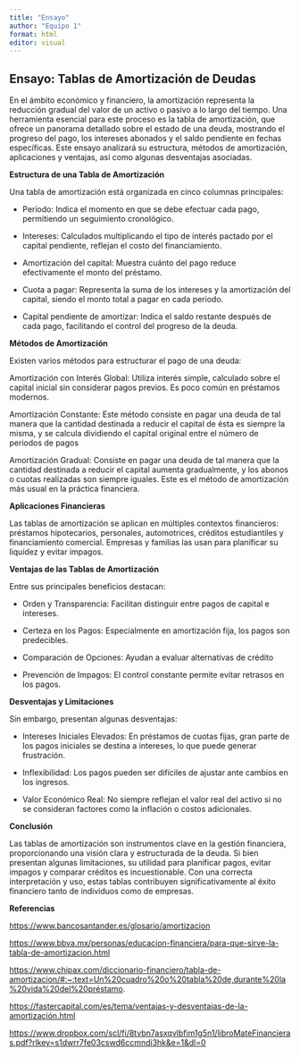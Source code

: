 ```yaml
---
title: "Ensayo"
author: "Equipo 1"
format: html
editor: visual
---
```


## Ensayo: Tablas de Amortización de Deudas

En el ámbito económico y financiero, la amortización representa la reducción gradual del valor de un activo o pasivo a lo largo del tiempo. Una herramienta esencial para este proceso es la tabla de amortización, que ofrece un panorama detallado sobre el estado de una deuda, mostrando el progreso del pago, los intereses abonados y el saldo pendiente en fechas específicas. Este ensayo analizará su estructura, métodos de amortización, aplicaciones y ventajas, así como algunas desventajas asociadas.

**Estructura de una Tabla de Amortización**

Una tabla de amortización está organizada en cinco columnas principales:

-   Período: Indica el momento en que se debe efectuar cada pago, permitiendo un seguimiento cronológico.

-   Intereses: Calculados multiplicando el tipo de interés pactado por el capital pendiente, reflejan el costo del financiamiento.

-   Amortización del capital: Muestra cuánto del pago reduce efectivamente el monto del préstamo.

-   Cuota a pagar: Representa la suma de los intereses y la amortización del capital, siendo el monto total a pagar en cada periodo.

-   Capital pendiente de amortizar: Indica el saldo restante después de cada pago, facilitando el control del progreso de la deuda.

**Métodos de Amortización**

Existen varios métodos para estructurar el pago de una deuda:

Amortización con Interés Global: Utiliza interés simple, calculado sobre el capital inicial sin considerar pagos previos. Es poco común en préstamos modernos.

Amortización Constante: Este método consiste en pagar una deuda de tal manera que la cantidad destinada a reducir el capital de ésta es siempre la misma, y se calcula dividiendo el capital original entre el número de periodos de pagos

Amortización Gradual: Consiste en pagar una deuda de tal manera que la cantidad destinada a reducir el capital aumenta gradualmente, y los abonos o cuotas realizadas son siempre iguales. Este es el método de amortización más usual en la práctica financiera.

**Aplicaciones Financieras**

Las tablas de amortización se aplican en múltiples contextos financieros: préstamos hipotecarios, personales, automotrices, créditos estudiantiles y financiamiento comercial. Empresas y familias las usan para planificar su liquidez y evitar impagos.

**Ventajas de las Tablas de Amortización**

Entre sus principales beneficios destacan:

-   Orden y Transparencia: Facilitan distinguir entre pagos de capital e intereses.

-   Certeza en los Pagos: Especialmente en amortización fija, los pagos son predecibles.

-   Comparación de Opciones: Ayudan a evaluar alternativas de crédito

-   Prevención de Impagos: El control constante permite evitar retrasos en los pagos.

**Desventajas y Limitaciones**

Sin embargo, presentan algunas desventajas:

-   Intereses Iniciales Elevados: En préstamos de cuotas fijas, gran parte de los pagos iniciales se destina a intereses, lo que puede generar frustración.

-   Inflexibilidad: Los pagos pueden ser difíciles de ajustar ante cambios en los ingresos.

-   Valor Económico Real: No siempre reflejan el valor real del activo si no se consideran factores como la inflación o costos adicionales.

**Conclusión**

Las tablas de amortización son instrumentos clave en la gestión financiera, proporcionando una visión clara y estructurada de la deuda. Si bien presentan algunas limitaciones, su utilidad para planificar pagos, evitar impagos y comparar créditos es incuestionable. Con una correcta interpretación y uso, estas tablas contribuyen significativamente al éxito financiero tanto de individuos como de empresas.

**Referencias**

<https://www.bancosantander.es/glosario/amortizacion>

<https://www.bbva.mx/personas/educacion-financiera/para-que-sirve-la-tabla-de-amortizacion.html>

[https://www.chipax.com/diccionario-financiero/tabla-de-amortizacion/#:\~:text=Un%20cuadro%20o%20tabla%20de,durante%20la%20vida%20del%20préstamo](https://www.chipax.com/diccionario-financiero/tabla-de-amortizacion/#:~:text=Un%20cuadro%20o%20tabla%20de,durante%20la%20vida%20del%20pr%C3%A9stamo).

[https://fastercapital.com/es/tema/ventajas-y-desventajas-de-la-amortización.html](https://fastercapital.com/es/tema/ventajas-y-desventajas-de-la-amortizaci%C3%B3n.html)

<https://www.dropbox.com/scl/fi/8tvbn7asxqvlbfim1g5n1/libroMateFinancieras.pdf?rlkey=s1dwrr7fe03cswd6ccmndi3hk&e=1&dl=0>
